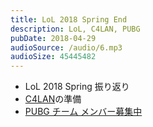 ```yaml
---
title: LoL 2018 Spring End
description: LoL, C4LAN, PUBG
pubDate: 2018-04-29
audioSource: /audio/6.mp3
audioSize: 45445482
---
```


- LoL 2018 Spring 振り返り
- [C4LAN](https://2018s.c4-lan.com/)の準備
- [PUBG チーム メンバー募集中](http://teamsoil.sakura.ne.jp/)